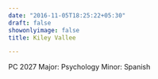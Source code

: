 ```yaml
---
date: "2016-11-05T18:25:22+05:30"
draft: false
showonlyimage: false
title: Kiley Vallee

---
```


PC 2027
Major: Psychology
Minor: Spanish